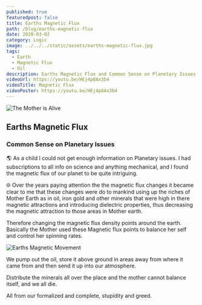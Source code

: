 ```yaml
---
published: true
featuredpost: false
title: Earths Magnetic Flux
path: /blog/earths-magnetic-flux
date: 2020-03-02
category: Logic
image: ../../../static/assets/earths-magnetic-flux.jpg
tags:
  - Earth
  - Magnetic Flux
  - Oil
description: Earths Magnetic Flux and Common Sense on Planetary Issues
videoUrl: https://youtu.be/HEj4p8Ax3b4
videoTitle: Magnetic Flux
videoPoster: https://youtu.be/HEj4p8Ax3b4
---
```


![The Mother is Alive](../../../static/assets/earths-magnetic-flux.jpg)

## Earths Magnetic Flux

### Common Sense on Planetary Issues

🌎 As a child I could not get enough information on Planetary issues.
I had subscriptions to all info on science and anything mechanical, and I found the magnetic flux of our planet to be quite intriguing.

🌐 Over the years paying attention the the magnetic flux changes it became clear to me that these changes were do to mankind using up the riches of Mother Earth as in oil, iron gold and other minerals that were high in there magnetic attractions and introducing dielectric properties, thus decreasing the magnetic attraction to those areas in Mother earth.

Therefore changing the magnetic flux density points around the earth. Basically the Mother used these Magnetic flux points to balance her self and control her spinning rates.

![Earths Magnetic Movement](../../../static/img/magnetic-motion.jpg "earths magnetic movement")

We pump out the oil, store it above ground in areas away from where it came from and then send it up into our atmosphere.

Distribute the minerals all over the place and the mother cannot balance itself, and we all die.

All from our formalized and complete, stupidity and greed.

<WavyHr className='mt-1 mb-1 text-fuchsia-600' />
